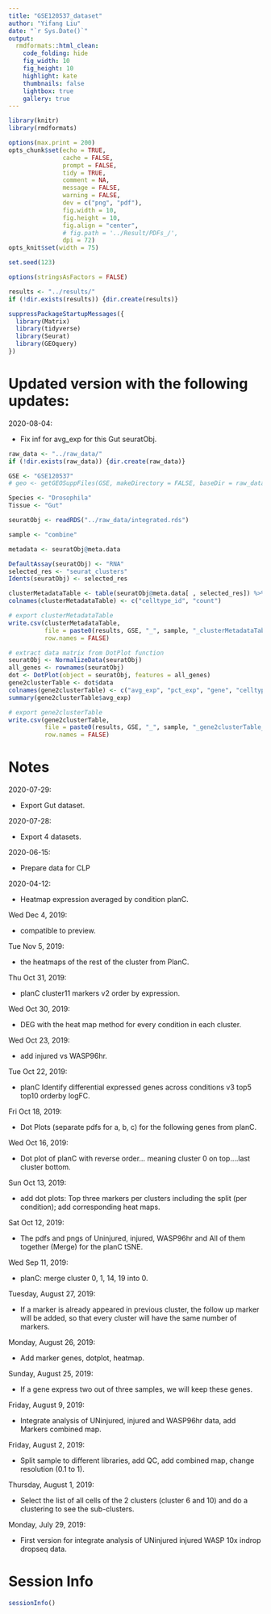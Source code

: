 ```yaml
---
title: "GSE120537_dataset"
author: "Yifang Liu"
date: "`r Sys.Date()`"
output:
  rmdformats::html_clean:
    code_folding: hide
    fig_width: 10
    fig_height: 10
    highlight: kate
    thumbnails: false
    lightbox: true
    gallery: true
---
```


```r
library(knitr)
library(rmdformats)

options(max.print = 200)
opts_chunk$set(echo = TRUE,
               cache = FALSE,
               prompt = FALSE,
               tidy = TRUE,
               comment = NA,
               message = FALSE,
               warning = FALSE,
               dev = c("png", "pdf"),
               fig.width = 10,
               fig.height = 10,
               fig.align = "center",
               # fig.path = '../Result/PDFs_/',
               dpi = 72)
opts_knit$set(width = 75)
```

```r
set.seed(123)

options(stringsAsFactors = FALSE)

results <- "../results/"
if (!dir.exists(results)) {dir.create(results)}

suppressPackageStartupMessages({
  library(Matrix)
  library(tidyverse)
  library(Seurat)
  library(GEOquery)
})
```

# Updated version with the following updates:

2020-08-04:

  * Fix inf for avg_exp for this Gut seuratObj.

```r
raw_data <- "../raw_data/"
if (!dir.exists(raw_data)) {dir.create(raw_data)}

GSE <- "GSE120537"
# geo <- getGEOSuppFiles(GSE, makeDirectory = FALSE, baseDir = raw_data)

Species <- "Drosophila"
Tissue <- "Gut"
```

```r
seuratObj <- readRDS("../raw_data/integrated.rds")
```

```r
sample <- "combine"

metadata <- seuratObj@meta.data

DefaultAssay(seuratObj) <- "RNA"
selected_res <- "seurat_clusters"
Idents(seuratObj) <- selected_res

clusterMetadataTable <- table(seuratObj@meta.data[ , selected_res]) %>% as.data.frame()
colnames(clusterMetadataTable) <- c("celltype_id", "count")

# export clusterMetadataTable
write.csv(clusterMetadataTable,
          file = paste0(results, GSE, "_", sample, "_clusterMetadataTable_", Species, "_", Tissue, ".csv"),
          row.names = FALSE)

# extract data matrix from DotPlot function
seuratObj <- NormalizeData(seuratObj)
all_genes <- rownames(seuratObj)
dot <- DotPlot(object = seuratObj, features = all_genes)
gene2clusterTable <- dot$data
colnames(gene2clusterTable) <- c("avg_exp", "pct_exp", "gene", "celltype_id", "avg_exp_scaled")
summary(gene2clusterTable$avg_exp)

# export gene2clusterTable
write.csv(gene2clusterTable,
          file = paste0(results, GSE, "_", sample, "_gene2clusterTable_", Species, "_", Tissue, ".csv"),
          row.names = FALSE)
```

# Notes

2020-07-29:

  * Export Gut dataset.

2020-07-28:

  * Export 4 datasets.

2020-06-15:

  * Prepare data for CLP

2020-04-12:

  * Heatmap expression averaged by condition planC.

Wed Dec 4, 2019:

  * compatible to preview.

Tue Nov 5, 2019:

  * the heatmaps of the rest of the cluster from PlanC.

Thu Oct 31, 2019:

  * planC cluster11 markers v2 order by expression.

Wed Oct 30, 2019:

  * DEG with the heat map method for every condition in each cluster.

Wed Oct 23, 2019:

  * add injured vs WASP96hr.

Tue Oct 22, 2019:

  * planC Identify differential expressed genes across conditions v3 top5 top10 orderby logFC.

Fri Oct 18, 2019:

  * Dot Plots (separate pdfs for a, b, c) for the following genes from planC.

Wed Oct 16, 2019:

  * Dot plot of planC with reverse order... meaning cluster 0 on top....last cluster bottom.

Sun Oct 13, 2019:

  * add dot plots: Top three markers per clusters including the split (per condition); add corresponding heat maps.

Sat Oct 12, 2019:

  * The pdfs and pngs of Uninjured, injured, WASP96hr and All of them together (Merge) for the planC tSNE.

Wed Sep 11, 2019:

  * planC: merge cluster 0, 1, 14, 19 into 0.

Tuesday, August 27, 2019:

  * If a marker is already appeared in previous cluster, the follow up marker will be added, so that every cluster will have the same number of markers.

Monday, August 26, 2019:

  * Add marker genes, dotplot, heatmap.

Sunday, August 25, 2019:

  * If a gene express two out of three samples, we will keep these genes.

Friday, August 9, 2019:

  * Integrate analysis of UNinjured, injured and WASP96hr data, add Markers combined map.

Friday, August 2, 2019:

  * Split sample to different libraries, add QC, add combined map, change resolution (0.1 to 1).

Thursday, August 1, 2019:

  * Select the list of all cells of the 2 clusters (cluster 6 and 10) and do a clustering to see the sub-clusters.

Monday, July 29, 2019:

  * First version for integrate analysis of UNinjured injured WASP 10x indrop dropseq data.

# Session Info

```r
sessionInfo()
```

